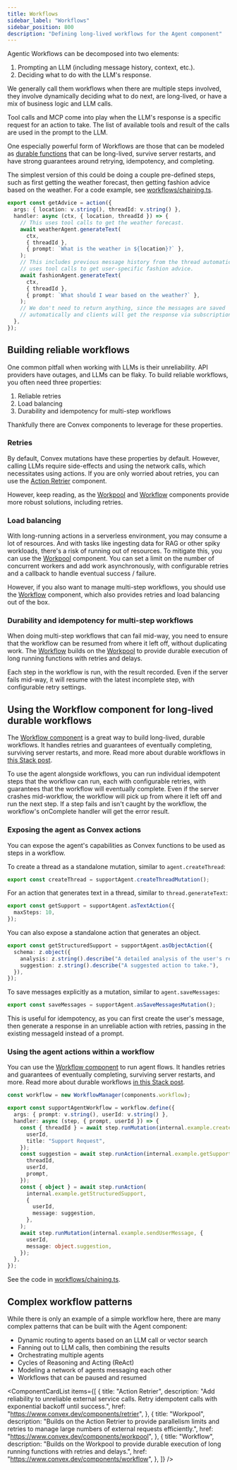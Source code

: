 ```yaml
---
title: Workflows
sidebar_label: "Workflows"
sidebar_position: 800
description: "Defining long-lived workflows for the Agent component"
---
```


Agentic Workflows can be decomposed into two elements:

1. Prompting an LLM (including message history, context, etc.).
2. Deciding what to do with the LLM's response.

We generally call them workflows when there are multiple steps involved, they
involve dynamically deciding what to do next, are long-lived, or have a mix of
business logic and LLM calls.

Tool calls and MCP come into play when the LLM's response is a specific request
for an action to take. The list of available tools and result of the calls are
used in the prompt to the LLM.

One especially powerful form of Workflows are those that can be modeled as
[durable functions](https://stack.convex.dev/durable-workflows-and-strong-guarantees)
that can be long-lived, survive server restarts, and have strong guarantees
around retrying, idempotency, and completing.

The simplest version of this could be doing a couple pre-defined steps, such as
first getting the weather forecast, then getting fashion advice based on the
weather. For a code example, see
[workflows/chaining.ts](../example/convex/workflows/chaining.ts).

```ts
export const getAdvice = action({
  args: { location: v.string(), threadId: v.string() },
  handler: async (ctx, { location, threadId }) => {
    // This uses tool calls to get the weather forecast.
    await weatherAgent.generateText(
      ctx,
      { threadId },
      { prompt: `What is the weather in ${location}?` },
    );
    // This includes previous message history from the thread automatically and
    // uses tool calls to get user-specific fashion advice.
    await fashionAgent.generateText(
      ctx,
      { threadId },
      { prompt: `What should I wear based on the weather?` },
    );
    // We don't need to return anything, since the messages are saved
    // automatically and clients will get the response via subscriptions.
  },
});
```

## Building reliable workflows

One common pitfall when working with LLMs is their unreliability. API providers
have outages, and LLMs can be flaky. To build reliable workflows, you often need
three properties:

1. Reliable retries
2. Load balancing
3. Durability and idempotency for multi-step workflows

Thankfully there are Convex components to leverage for these properties.

### Retries

By default, Convex mutations have these properties by default. However, calling
LLMs require side-effects and using the network calls, which necessitates using
actions. If you are only worried about retries, you can use the
[Action Retrier](https://convex.dev/components/retrier) component.

However, keep reading, as the [Workpool](https://convex.dev/components/workpool)
and [Workflow](https://convex.dev/components/workflow) components provide more
robust solutions, including retries.

### Load balancing

With long-running actions in a serverless environment, you may consume a lot of
resources. And with tasks like ingesting data for RAG or other spiky workloads,
there's a risk of running out of resources. To mitigate this, you can use the
[Workpool](https://convex.dev/components/workpool) component. You can set a
limit on the number of concurrent workers and add work asynchronously, with
configurable retries and a callback to handle eventual success / failure.

However, if you also want to manage multi-step workflows, you should use the
[Workflow](https://convex.dev/components/workflow) component, which also
provides retries and load balancing out of the box.

### Durability and idempotency for multi-step workflows

When doing multi-step workflows that can fail mid-way, you need to ensure that
the workflow can be resumed from where it left off, without duplicating work.
The [Workflow](https://convex.dev/components/workflow) builds on the
[Workpool](https://convex.dev/components/workpool) to provide durable execution
of long running functions with retries and delays.

Each step in the workflow is run, with the result recorded. Even if the server
fails mid-way, it will resume with the latest incomplete step, with configurable
retry settings.

## Using the Workflow component for long-lived durable workflows

The [Workflow component](https://convex.dev/components/workflow) is a great way
to build long-lived, durable workflows. It handles retries and guarantees of
eventually completing, surviving server restarts, and more. Read more about
durable workflows in
[this Stack post](https://stack.convex.dev/durable-workflows-and-strong-guarantees).

To use the agent alongside workflows, you can run individual idempotent steps
that the workflow can run, each with configurable retries, with guarantees that
the workflow will eventually complete. Even if the server crashes mid-workflow,
the workflow will pick up from where it left off and run the next step. If a
step fails and isn't caught by the workflow, the workflow's onComplete handler
will get the error result.

### Exposing the agent as Convex actions

You can expose the agent's capabilities as Convex functions to be used as steps
in a workflow.

To create a thread as a standalone mutation, similar to `agent.createThread`:

```ts
export const createThread = supportAgent.createThreadMutation();
```

For an action that generates text in a thread, similar to `thread.generateText`:

```ts
export const getSupport = supportAgent.asTextAction({
  maxSteps: 10,
});
```

You can also expose a standalone action that generates an object.

```ts
export const getStructuredSupport = supportAgent.asObjectAction({
  schema: z.object({
    analysis: z.string().describe("A detailed analysis of the user's request."),
    suggestion: z.string().describe("A suggested action to take."),
  }),
});
```

To save messages explicitly as a mutation, similar to `agent.saveMessages`:

```ts
export const saveMessages = supportAgent.asSaveMessagesMutation();
```

This is useful for idempotency, as you can first create the user's message, then
generate a response in an unreliable action with retries, passing in the
existing messageId instead of a prompt.

### Using the agent actions within a workflow

You can use the [Workflow component](https://convex.dev/components/workflow) to
run agent flows. It handles retries and guarantees of eventually completing,
surviving server restarts, and more. Read more about durable workflows
[in this Stack post](https://stack.convex.dev/durable-workflows-and-strong-guarantees).

```ts
const workflow = new WorkflowManager(components.workflow);

export const supportAgentWorkflow = workflow.define({
  args: { prompt: v.string(), userId: v.string() },
  handler: async (step, { prompt, userId }) => {
    const { threadId } = await step.runMutation(internal.example.createThread, {
      userId,
      title: "Support Request",
    });
    const suggestion = await step.runAction(internal.example.getSupport, {
      threadId,
      userId,
      prompt,
    });
    const { object } = await step.runAction(
      internal.example.getStructuredSupport,
      {
        userId,
        message: suggestion,
      },
    );
    await step.runMutation(internal.example.sendUserMessage, {
      userId,
      message: object.suggestion,
    });
  },
});
```

See the code in
[workflows/chaining.ts](../example/convex/workflows/chaining.ts).

## Complex workflow patterns

While there is only an example of a simple workflow here, there are many complex
patterns that can be built with the Agent component:

- Dynamic routing to agents based on an LLM call or vector search
- Fanning out to LLM calls, then combining the results
- Orchestrating multiple agents
- Cycles of Reasoning and Acting (ReAct)
- Modeling a network of agents messaging each other
- Workflows that can be paused and resumed


<ComponentCardList
  items={[
    {
      title: "Action Retrier",
      description:
        "Add reliability to unreliable external service calls. Retry idempotent calls with exponential backoff until success.",
      href: "https://www.convex.dev/components/retrier",
    },
    {
      title: "Workpool",
      description:
        "Builds on the Action Retrier to provide parallelism limits and retries to manage large numbers of external requests efficiently.",
      href: "https://www.convex.dev/components/workpool",
    },
    {
      title: "Workflow",
      description:
        "Builds on the Workpool to provide durable execution of long running functions with retries and delays.",
      href: "https://www.convex.dev/components/workflow",
    },
  ]}
/>
